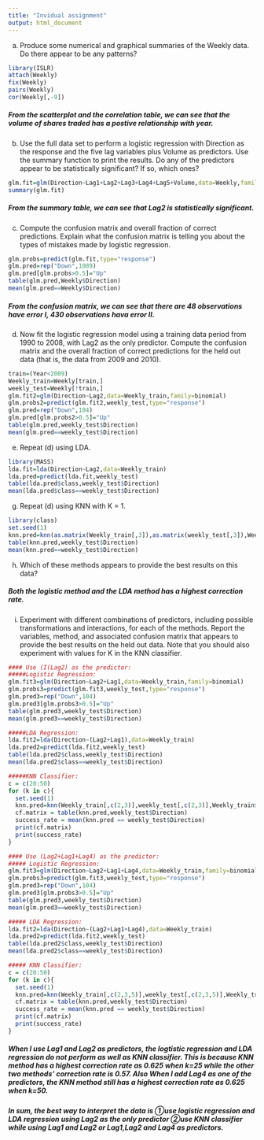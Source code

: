 ---
title: "Invidual assignment"
output: html_document
---

(a) Produce some numerical and graphical summaries of the Weekly data. Do there appear to be any patterns?
```{r}
library(ISLR)
attach(Weekly)
fix(Weekly)
pairs(Weekly)
cor(Weekly[,-9])
```
##### From the scatterplot and the correlation table, we can see that the volume of shares traded has a postive relationship with year.

(b) Use the full data set to perform a logistic regression with Direction as the response and the five lag variables plus Volume as predictors. Use the summary function to print the results. Do any of the predictors appear to be statistically significant? If so, which ones?
```{r}
glm.fit=glm(Direction~Lag1+Lag2+Lag3+Lag4+Lag5+Volume,data=Weekly,family=binomial)
summary(glm.fit)
```
##### From the summary table, we can see that Lag2 is statistically significant.

(c) Compute the confusion matrix and overall fraction of correct predictions. Explain what the confusion matrix is telling you about the types of mistakes made by logistic regression.
```{r}
glm.probs=predict(glm.fit,type="response")
glm.pred=rep("Down",1089)
glm.pred[glm.probs>0.5]="Up"
table(glm.pred,Weekly$Direction)
mean(glm.pred==Weekly$Direction)
```
##### From the confusion matrix, we can see that there are 48 observations have error I, 430 observations hava error II. 

(d) Now fit the logistic regression model using a training data period from 1990 to 2008, with Lag2 as the only predictor. Compute the confusion matrix and the overall fraction of correct predictions for the held out data (that is, the data from 2009 and 2010).
```{r}
train=(Year<2009)
Weekly_train=Weekly[train,]
weekly_test=Weekly[!train,]
glm.fit2=glm(Direction~Lag2,data=Weekly_train,family=binomial)
glm.probs2=predict(glm.fit2,weekly_test,type="response")
glm.pred=rep("Down",104)
glm.pred[glm.probs2>0.5]="Up"
table(glm.pred,weekly_test$Direction)
mean(glm.pred==weekly_test$Direction)
```


(e) Repeat (d) using LDA.
```{r}
library(MASS)
lda.fit=lda(Direction~Lag2,data=Weekly_train)
lda.pred=predict(lda.fit,weekly_test)
table(lda.pred$class,weekly_test$Direction)
mean(lda.pred$class==weekly_test$Direction)
```

(g) Repeat (d) using KNN with K = 1.
```{r}
library(class)
set.seed(1)
knn.pred=knn(as.matrix(Weekly_train[,3]),as.matrix(weekly_test[,3]),Weekly_train$Direction,k=1)
table(knn.pred,weekly_test$Direction)
mean(knn.pred==weekly_test$Direction)
```


(h) Which of these methods appears to provide the best results on this data?

##### Both the logistic method and the LDA method has a highest correction rate.

(i) Experiment with different combinations of predictors, including possible transformations and interactions, for each of the methods. Report the variables, method, and associated confusion matrix that appears to provide the best results on the held out data. Note that you should also experiment with values for K in the KNN classifier.
```{r}
#### Use (I(Lag2) as the predictor:
#####Logistic Regression:
glm.fit3=glm(Direction~Lag2+Lag1,data=Weekly_train,family=binomial)
glm.probs3=predict(glm.fit3,weekly_test,type="response")
glm.pred3=rep("Down",104)
glm.pred3[glm.probs3>0.5]="Up"
table(glm.pred3,weekly_test$Direction)
mean(glm.pred3==weekly_test$Direction)
```


```{r}
#####LDA Regression:
lda.fit2=lda(Direction~(Lag2+Lag1),data=Weekly_train)
lda.pred2=predict(lda.fit2,weekly_test)
table(lda.pred2$class,weekly_test$Direction)
mean(lda.pred2$class==weekly_test$Direction)
```
```{r}
#####KNN Classifier:
c = c(20:50)
for (k in c){
  set.seed(1)
  knn.pred=knn(Weekly_train[,c(2,3)],weekly_test[,c(2,3)],Weekly_train$Direction,k=k)
  cf.matrix = table(knn.pred,weekly_test$Direction)
  success_rate = mean(knn.pred == weekly_test$Direction)
  print(cf.matrix)
  print(success_rate)
}
```

```{r}
#### Use (Lag2+Lag1+Lag4) as the predictor:
##### Logistic Regression:
glm.fit3=glm(Direction~Lag2+Lag1+Lag4,data=Weekly_train,family=binomial)
glm.probs3=predict(glm.fit3,weekly_test,type="response")
glm.pred3=rep("Down",104)
glm.pred3[glm.probs3>0.5]="Up"
table(glm.pred3,weekly_test$Direction)
mean(glm.pred3==weekly_test$Direction)
```


```{r}
##### LDA Regression:
lda.fit2=lda(Direction~(Lag2+Lag1+Lag4),data=Weekly_train)
lda.pred2=predict(lda.fit2,weekly_test)
table(lda.pred2$class,weekly_test$Direction)
mean(lda.pred2$class==weekly_test$Direction)
```
```{r}
##### KNN Classifier:
c = c(20:50)
for (k in c){
  set.seed(1)
  knn.pred=knn(Weekly_train[,c(2,3,5)],weekly_test[,c(2,3,5)],Weekly_train$Direction,k=k)
  cf.matrix = table(knn.pred,weekly_test$Direction)
  success_rate = mean(knn.pred == weekly_test$Direction)
  print(cf.matrix)
  print(success_rate)
}
```
##### When I use Lag1 and Lag2 as predictors, the logtistic regression and LDA regression do not perform as well as KNN classifier. This is because KNN method has a highest correction rate as 0.625 when k=25 while the other two methods' correction rate is 0.57. Also When I add Lag4 as one of the predictors, the KNN method still has a highest correction rate as 0.625 when k=50. 
##### In sum, the best way to interpret the data is ①use logistic regression and LDA regression using Lag2 as the only predictor ②use KNN classifier while using Lag1 and Lag2 or Lag1,Lag2 and Lag4 as predictors.
